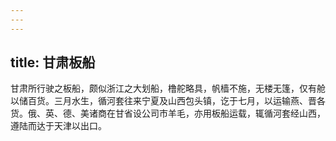 ```yaml
---
---
---
```

title: 甘肃板船
---



甘肃所行驶之板船，颇似浙江之大划船，橹舵略具，帆樯不施，无楼无篷，仅有舱以储百货。三月水生，循河套往来宁夏及山西包头镇，讫于七月，以运输燕、晋各货。俄、英、德、美诸商在甘省设公司市羊毛，亦用板船运载，辄循河套经山西，遵陆而达于天津以出口。
